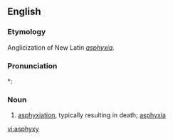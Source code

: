 ==English==

===Etymology===

Anglicization of New Latin ''[[asphyxia]]''.

===Pronunciation===
*: {{rhymes|ɪksi}}

===Noun===
{{en-noun|asphyxies}}

# {{context|medicine|obsolete}} [[asphyxiation]], typically resulting in death; [[asphyxia]]

[[vi:asphyxy]]